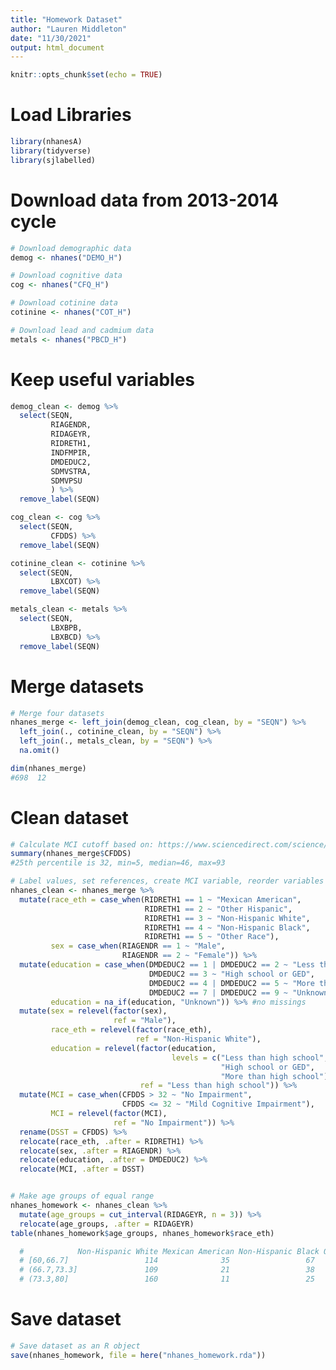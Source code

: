 ```yaml
---
title: "Homework Dataset"
author: "Lauren Middleton"
date: "11/30/2021"
output: html_document
---
```


```r
knitr::opts_chunk$set(echo = TRUE)
```

# Load Libraries

```r
library(nhanesA)
library(tidyverse)
library(sjlabelled)
```


# Download data from 2013-2014 cycle

```r

# Download demographic data
demog <- nhanes("DEMO_H")

# Download cognitive data
cog <- nhanes("CFQ_H")

# Download cotinine data
cotinine <- nhanes("COT_H")

# Download lead and cadmium data
metals <- nhanes("PBCD_H")
```


# Keep useful variables

```r

demog_clean <- demog %>%
  select(SEQN,
         RIAGENDR,
         RIDAGEYR,
         RIDRETH1,
         INDFMPIR,
         DMDEDUC2,
         SDMVSTRA,
         SDMVPSU
         ) %>%
  remove_label(SEQN)

cog_clean <- cog %>%
  select(SEQN,
         CFDDS) %>%
  remove_label(SEQN)

cotinine_clean <- cotinine %>%
  select(SEQN,
         LBXCOT) %>%
  remove_label(SEQN)

metals_clean <- metals %>%
  select(SEQN,
         LBXBPB,
         LBXBCD) %>%
  remove_label(SEQN)
```


# Merge datasets

```r

# Merge four datasets
nhanes_merge <- left_join(demog_clean, cog_clean, by = "SEQN") %>%
  left_join(., cotinine_clean, by = "SEQN") %>%
  left_join(., metals_clean, by = "SEQN") %>%
  na.omit()

dim(nhanes_merge)
#698  12
```


# Clean dataset

```r

# Calculate MCI cutoff based on: https://www.sciencedirect.com/science/article/pii/S0160412014003250?via%3Dihub
summary(nhanes_merge$CFDDS)
#25th percentile is 32, min=5, median=46, max=93

# Label values, set references, create MCI variable, reorder variables
nhanes_clean <- nhanes_merge %>%
  mutate(race_eth = case_when(RIDRETH1 == 1 ~ "Mexican American",
                              RIDRETH1 == 2 ~ "Other Hispanic",
                              RIDRETH1 == 3 ~ "Non-Hispanic White",
                              RIDRETH1 == 4 ~ "Non-Hispanic Black",
                              RIDRETH1 == 5 ~ "Other Race"),
         sex = case_when(RIAGENDR == 1 ~ "Male",
                         RIAGENDR == 2 ~ "Female")) %>%
  mutate(education = case_when(DMDEDUC2 == 1 | DMDEDUC2 == 2 ~ "Less than high school",
                               DMDEDUC2 == 3 ~ "High school or GED",
                               DMDEDUC2 == 4 | DMDEDUC2 == 5 ~ "More than high school",
                               DMDEDUC2 == 7 | DMDEDUC2 == 9 ~ "Unknown"),
         education = na_if(education, "Unknown")) %>% #no missings
  mutate(sex = relevel(factor(sex),
                       ref = "Male"),
         race_eth = relevel(factor(race_eth),
                            ref = "Non-Hispanic White"),
         education = relevel(factor(education,
                                    levels = c("Less than high school",
                                               "High school or GED",
                                               "More than high school")),
                             ref = "Less than high school")) %>%
  mutate(MCI = case_when(CFDDS > 32 ~ "No Impairment",
                         CFDDS <= 32 ~ "Mild Cognitive Impairment"),
         MCI = relevel(factor(MCI),
                       ref = "No Impairment")) %>%
  rename(DSST = CFDDS) %>%
  relocate(race_eth, .after = RIDRETH1) %>%
  relocate(sex, .after = RIAGENDR) %>%
  relocate(education, .after = DMDEDUC2) %>%
  relocate(MCI, .after = DSST)


# Make age groups of equal range
nhanes_homework <- nhanes_clean %>%
  mutate(age_groups = cut_interval(RIDAGEYR, n = 3)) %>%
  relocate(age_groups, .after = RIDAGEYR)
table(nhanes_homework$age_groups, nhanes_homework$race_eth)

  #            Non-Hispanic White Mexican American Non-Hispanic Black Other Hispanic Other Race
  # [60,66.7]                 114              35                 67              31    26
  # (66.7,73.3]               109              21                 38              17    26
  # (73.3,80]                 160              11                 25               7    11
```


# Save dataset

```r

# Save dataset as an R object
save(nhanes_homework, file = here("nhanes_homework.rda"))
```